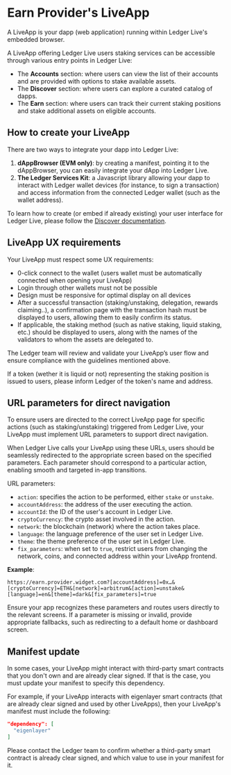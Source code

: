  
# Earn Provider's LiveApp

A LiveApp is your dapp (web application) running within Ledger Live's embedded browser. 

A LiveApp offering Ledger Live users staking services can be accessible through various entry points in Ledger Live:
- The **Accounts** section: where users can view the list of their accounts and are provided with options to stake available assets.
- The **Discover** section: where users can explore a curated catalog of dapps.
- The **Earn** section: where users can track their current staking positions and stake additional assets on eligible accounts.

## How to create your LiveApp
There are two ways to integrate your dapp into Ledger Live:
1. **dAppBrowser (EVM only)**: by creating a manifest, pointing it to the dAppBrowser, you can easily integrate your dApp into Ledger Live.
2. **The Ledger Services Kit**: a Javascript library allowing your dapp to interact with Ledger wallet devices (for instance, to sign a transaction) and access information from the connected Ledger wallet (such as the wallet address).

To learn how to create (or embed if already existing) your user interface for Ledger Live, please follow the [Discover documentation](https://developers.ledger.com/docs/ledger-live/discover/getting-started).

## LiveApp UX requirements

Your LiveApp must respect some UX requirements:
- 0-click connect to the wallet (users wallet must be automatically connected when opening your LiveApp)
- Login through other wallets must not be possible
- Design must be responsive for optimal display on all devices
- After a successful transaction (staking/unstaking, delegation, rewards claiming..), a confirmation page with the transaction hash must be displayed to users, allowing them to easily confirm its status.
- If applicable, the staking method (such as native staking, liquid staking, etc.) should be displayed to users, along with the names of the validators to whom the assets are delegated to.

The Ledger team will review and validate your LiveApp’s user flow and ensure compliance with the guidelines mentioned above.

<Callout type="info" emoji="👉">
If a token (wether it is liquid or not) representing the staking position is issued to users, please inform Ledger of the token's name and address.
</Callout>

## URL parameters for direct navigation

To ensure users are directed to the correct LiveApp page for specific actions (such as staking/unstaking) triggered from Ledger Live, your LiveApp must implement URL parameters to support direct navigation.

When Ledger Live calls your LiveApp using these URLs, users should be seamlessly redirected to the appropriate screen based on the specified parameters. Each parameter should correspond to a particular action, enabling smooth and targeted in-app transitions.

URL parameters:
- `action`: specifies the action to be performed, either `stake` or `unstake`.
- `accountAddress`: the address of the user executing the action.
- `accountId`: the ID of the user's account in Ledger Live.
- `cryptoCurrency`: the crypto asset involved in the action.
- `network`: the blockchain (network) where the action takes place.
- `language`: the language preference of the user set in Ledger Live.
- `theme`: the theme preference of the user set in Ledger Live.
- `fix_parameters`: when set to `true`, restrict users from changing the network, coins, and connected address within your LiveApp frontend.

**Example**:

```
https://earn.provider.widget.com?[accountAddress]=0x…&[cryptoCurrency]=ETH&[network]=arbitrum&[action]=unstake&[language]=en&[theme]=dark&[fix_parameters]=true
```

Ensure your app recognizes these parameters and routes users directly to the relevant screens. If a parameter is missing or invalid, provide appropriate fallbacks, such as redirecting to a default home or dashboard screen.

## Manifest update

In some cases, your LiveApp might interact with third-party smart contracts that you don't own and are already clear signed. If that is the case, you must update your manifest to specify this dependency. 

For example, if your LiveApp interacts with eigenlayer smart contracts (that are already clear signed and used by other LiveApps), then your LiveApp's manifest must include the following:

```json
"dependency": [
  "eigenlayer"
]
```

Please contact the Ledger team to confirm whether a third-party smart contract is already clear signed, and which value to use in your manifest for it.